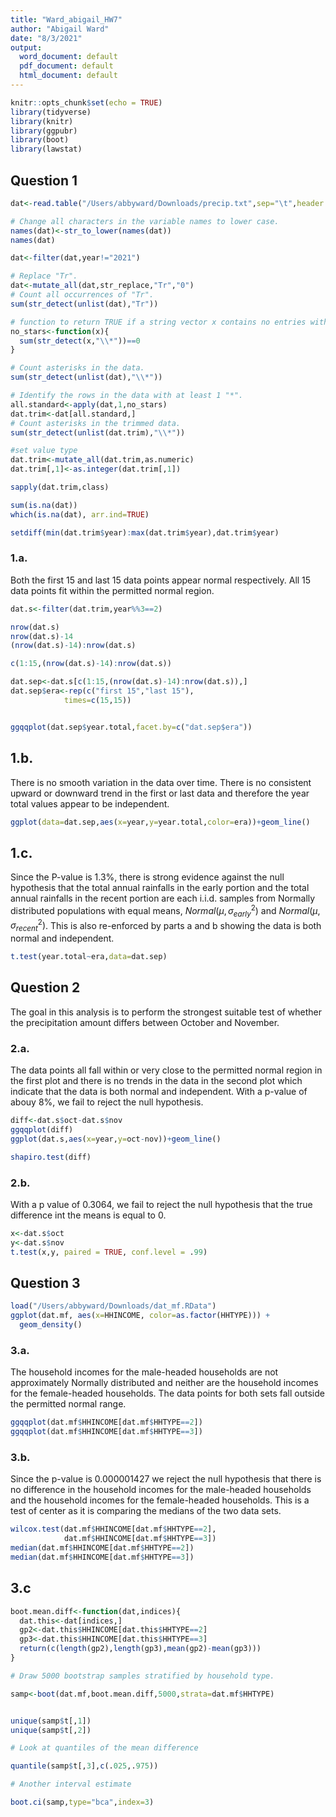 ```yaml
---
title: "Ward_abigail_HW7"
author: "Abigail Ward"
date: "8/3/2021"
output:
  word_document: default
  pdf_document: default
  html_document: default
---
```


```r
knitr::opts_chunk$set(echo = TRUE)
library(tidyverse)
library(knitr)
library(ggpubr)
library(boot)
library(lawstat)
```

## Question 1


```r
dat<-read.table("/Users/abbyward/Downloads/precip.txt",sep="\t",header = TRUE)

# Change all characters in the variable names to lower case.
names(dat)<-str_to_lower(names(dat))
names(dat)

dat<-filter(dat,year!="2021")

# Replace "Tr".
dat<-mutate_all(dat,str_replace,"Tr","0")
# Count all occurrences of "Tr".
sum(str_detect(unlist(dat),"Tr"))

# function to return TRUE if a string vector x contains no entries with an "*".
no_stars<-function(x){
  sum(str_detect(x,"\\*"))==0
}

# Count asterisks in the data.
sum(str_detect(unlist(dat),"\\*"))

# Identify the rows in the data with at least 1 "*".
all.standard<-apply(dat,1,no_stars)
dat.trim<-dat[all.standard,]
# Count asterisks in the trimmed data.
sum(str_detect(unlist(dat.trim),"\\*"))

#set value type
dat.trim<-mutate_all(dat.trim,as.numeric)
dat.trim[,1]<-as.integer(dat.trim[,1])

sapply(dat.trim,class)

sum(is.na(dat))
which(is.na(dat), arr.ind=TRUE)

setdiff(min(dat.trim$year):max(dat.trim$year),dat.trim$year)
```


### 1.a. 
Both the first 15 and last 15 data points appear normal respectively. All 15 data points fit within the permitted normal region. 

```r
dat.s<-filter(dat.trim,year%%3==2)

nrow(dat.s)
nrow(dat.s)-14
(nrow(dat.s)-14):nrow(dat.s)

c(1:15,(nrow(dat.s)-14):nrow(dat.s))

dat.sep<-dat.s[c(1:15,(nrow(dat.s)-14):nrow(dat.s)),]
dat.sep$era<-rep(c("first 15","last 15"),
            times=c(15,15))


ggqqplot(dat.sep$year.total,facet.by=c("dat.sep$era"))


```
## 1.b. 


There is no smooth variation in the data over time. There is no consistent upward or downward trend in the first or last data and therefore the year total values appear to be independent.
```r
ggplot(data=dat.sep,aes(x=year,y=year.total,color=era))+geom_line()
```


## 1.c.


Since the P-value is 1.3%, there is strong evidence against the null hypothesis that the total annual rainfalls in the early portion and the total annual rainfalls in the recent portion are each i.i.d. samples from Normally distributed populations with equal means, $Normal(\mu,\sigma^2_{early})$ and $Normal(\mu,\sigma^2_{recent})$. This is also re-enforced by parts a and b showing the data is both normal and independent. 

```r
t.test(year.total~era,data=dat.sep)

```

## Question 2

The goal in this analysis is to perform the strongest suitable test of whether the precipitation amount differs between October and November.

### 2.a.

The data points all fall within or very close to the permitted normal region in the first plot and there is no trends in the data in the second plot which indicate that the data is both normal and independent. 
With a p-value of abouy 8%, we fail to reject the null hypothesis. 

```r
diff<-dat.s$oct-dat.s$nov
ggqqplot(diff)
ggplot(dat.s,aes(x=year,y=oct-nov))+geom_line()

shapiro.test(diff)

```

### 2.b.

With a p value of 0.3064, we fail to reject the null hypothesis that the true difference int the means is equal to 0.


```r
x<-dat.s$oct
y<-dat.s$nov
t.test(x,y, paired = TRUE, conf.level = .99)
```


## Question 3
```r
load("/Users/abbyward/Downloads/dat_mf.RData")
ggplot(dat.mf, aes(x=HHINCOME, color=as.factor(HHTYPE))) +
  geom_density()
```


### 3.a. 


The household incomes for the male-headed households are not approximately Normally distributed and neither are the household incomes for the female-headed households. The data points for both sets fall outside the permitted normal range. 

```r
ggqqplot(dat.mf$HHINCOME[dat.mf$HHTYPE==2])
ggqqplot(dat.mf$HHINCOME[dat.mf$HHTYPE==3])
```


### 3.b. 


Since the p-value is 0.000001427 we reject the null hypothesis that there is no difference in the household incomes for the male-headed households and the household incomes for the female-headed households. This is a test of center as it is comparing the medians of the two data sets.

```r
wilcox.test(dat.mf$HHINCOME[dat.mf$HHTYPE==2],
            dat.mf$HHINCOME[dat.mf$HHTYPE==3])
median(dat.mf$HHINCOME[dat.mf$HHTYPE==2])
median(dat.mf$HHINCOME[dat.mf$HHTYPE==3])

```

## 3.c
```r

boot.mean.diff<-function(dat,indices){
  dat.this<-dat[indices,]
  gp2<-dat.this$HHINCOME[dat.this$HHTYPE==2]
  gp3<-dat.this$HHINCOME[dat.this$HHTYPE==3]
  return(c(length(gp2),length(gp3),mean(gp2)-mean(gp3)))
}

# Draw 5000 bootstrap samples stratified by household type. 

samp<-boot(dat.mf,boot.mean.diff,5000,strata=dat.mf$HHTYPE)


unique(samp$t[,1])
unique(samp$t[,2])

# Look at quantiles of the mean difference

quantile(samp$t[,3],c(.025,.975))

# Another interval estimate

boot.ci(samp,type="bca",index=3)



```